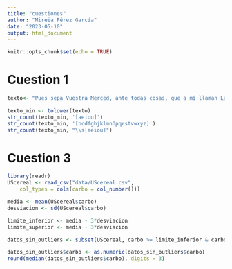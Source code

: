 ```yaml
---
title: "cuestiones"
author: "Mireia Pérez García"
date: "2023-05-10"
output: html_document
---
```


```r
knitr::opts_chunk$set(echo = TRUE)
```

# Cuestion 1
```r
texto<- "Pues sepa Vuestra Merced, ante todas cosas, que a mí llaman Lázaro de Tormes, hijo de Tomé González y de Antona Pérez, naturales de Tejares, aldea de Salamanca. Mi nacimiento fue dentro del río Tormes, por la cual causa tomé el sobrenombre; y fue de esta manera: mi padre, que Dios perdone, tenía cargo de proveer una molienda de una aceña que está ribera de aquel río, en la cual fue molinero más de quince años; y, estando mi madre una noche en la aceña, preñada de mí, tomóle el parto y parióme allí. De manera que con verdad me puedo decir nacido en el río. Pues siendo yo niño de ocho años, achacaron a mi padre ciertas sangrías mal hechas en los costales de los que allí a moler venían, por lo cual fue preso, y confesó y no negó, y padeció persecución por justicia. Espero en Dios que está en la gloria, pues el Evangelio los llama bienaventurados. En este tiempo se hizo cierta armada contra moros, entre los cuales fue mi padre (que a la sazón estaba desterrado por el desastre ya dicho), con cargo de acemilero de un caballero que allá fue. Y con su señor, como leal criado, feneció su vida. Mi viuda madre, como sin marido y sin abrigo se viese, determinó arrimarse a los buenos por ser uno de ellos, y vínose a vivir a la ciudad y alquiló una casilla y metióse a guisar de comer a ciertos estudiantes, y lavaba la ropa a ciertos mozos de caballos del comendador de la Magdalena, de manera que fue frecuentando las caballerizas."

texto_min <- tolower(texto)
str_count(texto_min, '[aeiou]')
str_count(texto_min, '[bcdfghjklmnñpqrstvwxyz]')
str_count(texto_min, "\\s[aeiou]")


```

# Cuestion 3
```r
library(readr)
UScereal <- read_csv("data/UScereal.csv", 
    col_types = cols(carbo = col_number()))

media <- mean(UScereal$carbo)
desviacion <- sd(UScereal$carbo)

limite_inferior <- media - 3*desviacion
limite_superior <- media + 3*desviacion

datos_sin_outliers <- subset(UScereal, carbo >= limite_inferior & carbo <= limite_superior)

datos_sin_outliers$carbo <- as.numeric(datos_sin_outliers$carbo)
round(median(datos_sin_outliers$carbo), digits = 3)

```

